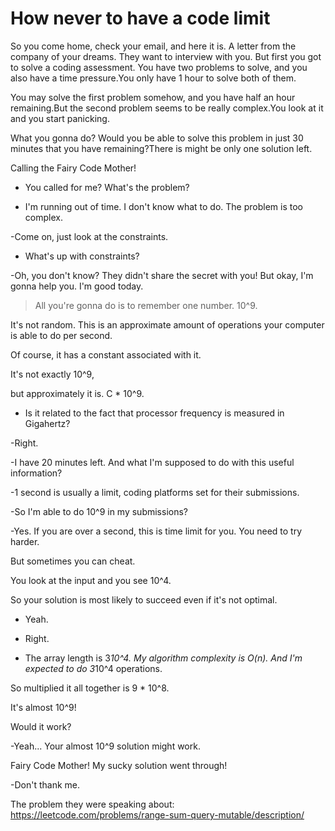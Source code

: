 # How never to have a code limit

So you come home, check your email, and here it is. A letter from the company of your dreams. They want to interview with you. But first you got to solve a coding assessment. You have two problems to solve, and you also have a time pressure.You only have 1 hour to solve both of them.

You may solve the first problem somehow, and you have half an hour remaining.But the second problem seems to be really complex.You look at it and you start panicking.

What you gonna do? Would you be able to solve this problem in just 30 minutes that you have remaining?There is might be only one solution left.

Calling the Fairy Code Mother! 

- You called for me? What's the problem?

- I'm running out of time. I don't know what to do. The problem is too complex.

-Come on, just look at the constraints.

- What's up with constraints?

-Oh, you don't know? They didn't share the secret with you! But okay, I'm gonna help you. I'm good today.

> All you're gonna do is to remember one number.
10^9.

It's not random. This is an approximate amount of operations your computer is able to do per second.

Of course, it has a constant associated with it.

It's not exactly 10^9,

but approximately it is. C * 10^9.

- Is it related to the fact that processor frequency is measured in Gigahertz?

-Right.

-I have 20 minutes left. And what I'm supposed to do with this useful information?

-1 second is usually a limit, coding platforms set for their submissions.

-So I'm able to do 10^9 in my submissions?

-Yes. If you are over a second, this is time limit for you. You need to try harder.

But sometimes you can cheat.

You look at the input and you see 10^4.

So your solution is most likely to succeed even if it's not optimal.

- Yeah.

- Right.

- The array length is 3*10^4. My algorithm complexity is O(n).  And I'm expected to do 3*10^4 operations.

So multiplied it all together is 9 * 10^8.

It's almost 10^9!

Would it work? 

-Yeah... Your almost 10^9 solution might work.

Fairy Code Mother! My sucky solution went through!

-Don't thank me.

The problem they were speaking about: https://leetcode.com/problems/range-sum-query-mutable/description/